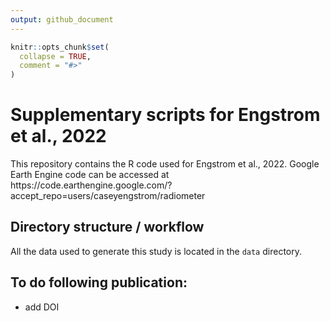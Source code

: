 ```yaml
---
output: github_document
---
```


<!-- README.md is generated from README.Rmd. Please edit that file -->

```r
knitr::opts_chunk$set(
  collapse = TRUE,
  comment = "#>"
)
```

# Supplementary scripts for Engstrom et al., 2022 

<!-- badges: start -->
<!-- badges: end -->

This repository contains the R code used for Engstrom et al., 2022. Google Earth Engine code can be accessed at https://code.earthengine.google.com/?accept_repo=users/caseyengstrom/radiometer

## Directory structure / workflow

All the data used to generate this study is located in the `data` directory.

## 

## To do following publication:

* add DOI

